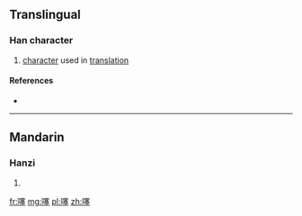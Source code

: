 ==Translingual==

===Han character===
{{Han char|rn=30|rad=口|as=13|sn=16|four=|canj=口十廿土 (RJTG)|ids=⿰[[口]][[塞]]}}

# [[character]] used in [[translation]]

====References====
* {{Han ref|kx=0211.121|hdz=10694.080|uh=567B|ud=22139}}

----

==Mandarin==

===Hanzi===
{{cmn-hanzi|pin=[[sāi]] ([[sai1]])|wg=sai<sup1></sup>}}

# {{defn|lang=cmn|sort=口13}}

[[fr:噻]]
[[mg:噻]]
[[pl:噻]]
[[zh:噻]]